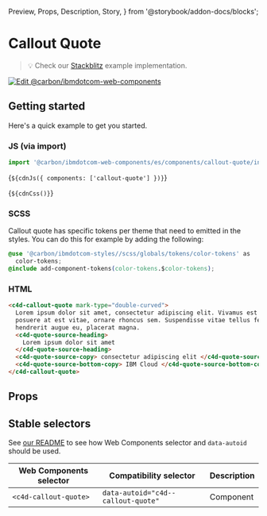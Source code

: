   Preview,
  Props,
  Description,
  Story,
} from '@storybook/addon-docs/blocks';

# Callout Quote

> 💡 Check our
> [Stackblitz](https://stackblitz.com/github/carbon-design-system/carbon-for-ibm-dotcom/tree/main/packages/web-components/examples/stackblitz/components/callout-quote)
> example implementation.

[![Edit @carbon/ibmdotcom-web-components](https://developer.stackblitz.com/img/open_in_stackblitz.svg)](https://stackblitz.com/github/carbon-design-system/carbon-for-ibm-dotcom/tree/main/packages/web-components/examples/codesandbox/components/callout-quote)

## Getting started

Here's a quick example to get you started.

### JS (via import)

```javascript
import '@carbon/ibmdotcom-web-components/es/components/callout-quote/index.js';
```

<Markdown>{`${cdnJs({ components: ['callout-quote'] })}`}</Markdown>

<Markdown>{`${cdnCss()}`}</Markdown>

### SCSS

Callout quote has specific tokens per theme that need to emitted in the styles.
You can do this for example by adding the following:

```css
@use '@carbon/ibmdotcom-styles//scss/globals/tokens/color-tokens' as
  color-tokens;
@include add-component-tokens(color-tokens.$color-tokens);
```

### HTML

```html
<c4d-callout-quote mark-type="double-curved">
  Lorem ipsum dolor sit amet, consectetur adipiscing elit. Vivamus est purus,
  posuere at est vitae, ornare rhoncus sem. Suspendisse vitae tellus fermentum,
  hendrerit augue eu, placerat magna.
  <c4d-quote-source-heading>
    Lorem ipsum dolor sit amet
  </c4d-quote-source-heading>
  <c4d-quote-source-copy> consectetur adipiscing elit </c4d-quote-source-copy>
  <c4d-quote-source-bottom-copy> IBM Cloud </c4d-quote-source-bottom-copy>
</c4d-callout-quote>
```

## Props

<Props of="c4d-callout-quote" />

## Stable selectors

See
[our README](https://github.com/carbon-design-system/carbon-for-ibm-dotcom/tree/main/packages/web-components#stable-selectors-for-analytics-and-integratione2e-testing-in-web-components)
to see how Web Components selector and `data-autoid` should be used.

| Web Components selector | Compatibility selector             | Description |
| ----------------------- | ---------------------------------- | ----------- |
| `<c4d-callout-quote>`   | `data-autoid="c4d--callout-quote"` | Component   |

<Description markdown={contributing} />
